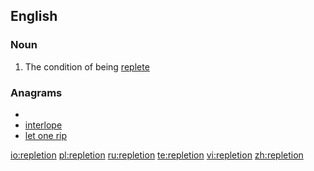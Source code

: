 ==English==

===Noun===
{{en-noun|-}}

# The condition of being [[replete]]

===Anagrams===
* {{alphagram|eeilnoprt}}
* [[interlope#English|interlope]]
* [[let one rip#English|let one rip]]

[[io:repletion]]
[[pl:repletion]]
[[ru:repletion]]
[[te:repletion]]
[[vi:repletion]]
[[zh:repletion]]